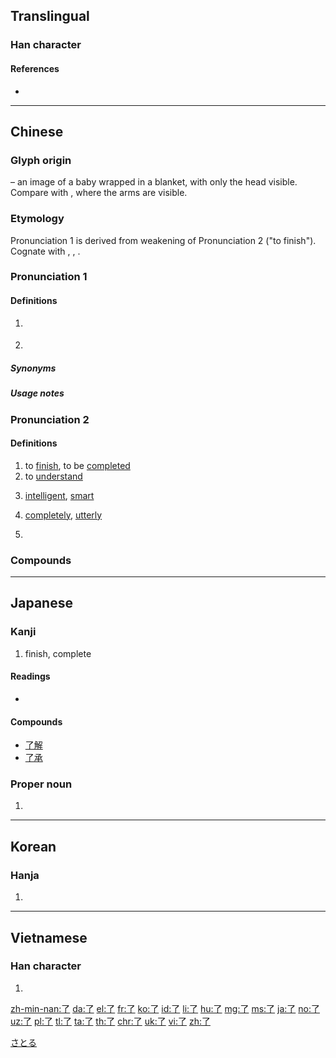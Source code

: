 {{also|瞭}}<!-- may be replaced by zh-forms -->
==Translingual==
{{stroke order|type=animate}}

===Han character===
{{Han char|rn=6|rad=亅|as=01|sn=2|four=17207|canj=NN}}

====References====
* {{Han ref|kx=0085.110|dkj=00226|dj=0173.200|hdz=10048.060|uh=4E86|ud=20102|bh=A446|bd=42054}}

----

==Chinese==
{{zh-forms}}

===Glyph origin===
{{liushu|p}} – an image of a baby wrapped in a blanket, with only the head visible. Compare with {{zh-l|*子}}, where the arms are visible.

===Etymology===
Pronunciation 1 is derived from weakening of Pronunciation 2 ("to finish"). Cognate with {{cog|th|แล้ว||to be finished; already; then, afterwards}}, {{cog|lo|ແລ້ວ||to finish; to be completed; ''perfective particle''}}, {{cog|vi|rồi||already}}.

===Pronunciation 1===
{{zh-pron
|m=le
|ma=Zh-le.ogg
|c=liu5
|h=pfs=lé
|mn=liáu
|w=5leq
|cat=part
}}

====Definitions====
{{zh-hanzi}}

# {{n-g|Used after a verb, indicate [[perfective aspect]] (action completion).}}
#: {{zh-x|我 吃 了 這 個 蘋果。|I '''ate''' the apple.}}
#: {{zh-x|他 在 ^北京 住 了 兩 年。|He live'''d''' in Beijing for two years.}}
# {{n-g|Used at the end of a sentence, indicate a change of state.}}
#: {{zh-x|他 是 大學生 了。|He '''has become''' student / He is a student '''now'''.}}

=====Synonyms=====
{{zh-dial}}

=====Usage notes=====
{{hide box|Usage notes|align=left|
* {{sense|perfective aspect particle}}
: Most of the time, 了 is translated by a [[past tense]]. But it can also indicate that one action is completed before another.
:: {{zh-x|你 吃 了 以後，告訴{su} 我。|Tell me when you are done eating.|in_notes=1}}

* {{sense|change of state particle}}
: When used as the ''change of state particle'', 了 can be translated by [[now]], [[already]] or not [[anymore]].
:: {{zh-x|我 會 說 中文 了。|I can speak Chinese '''now'''. (I couldn't before)|in_notes=1}}
:: {{zh-x|我 吃飯 了。|I've eaten ('''already''').|in_notes=1}}
:: {{zh-x|沒有 紙 了。|There's no paper '''anymore'''.|in_notes=1}}

: In a question, 了 is put before the particle {{zh-l|嗎}}.
}}

===Pronunciation 2===
{{zh-pron
|m=liǎo
|ma=zh-liǎo.ogg
|c=liu5
|h=pfs=liáu
|mn=liáu
|w=3liau
|mc=y
|oc=y
|cat=verb
}}

====Definitions====
{{zh-hanzi}}

# to [[finish]], to be [[complete]]d
# to [[understand]]
#: {{zh-x|'''瞭'''解|to [[understand]], to [[realize]]}}
# [[intelligent]], [[smart]]
# {{lb|zh|in negative sentences}} [[completely]], [[utterly]]
# {{n-g|Used with {{zh-l|不}} or {{zh-l|得|tr=de}} to express possibility.}}

===Compounds===
{{zh-der|一了|一了心願|一了百了|一了百當|一早起了|一目了然|一走了之|七了八當|上了歲數|下不了臺|不了|不了之局|不了了之|不了了當|不了情|不了漢|不了解|不在了|不好了|不得了|不是了處|不甚了了|了不得|了不成|了不起|了了|了事|了事環|了亮|了債|了兒|了劣|了卻|了如指掌|了局|了帳|了得|了得了|了悟|了手|了收|了斷|了案|了決|了清|了無|了無新意|了無牽掛|了無生機|了無生趣|了無罣礙|了然|了然不惑|了畢|了當|了當不得|了納|了結|了落|了解|了訖|了話|了語|了賬|了身達命|了願|了鳥|便了|倒了架|倒了架子|倒了柴|做得了|光了了|免不了|公了|冒了|出了月|千了百當|受不了|可了不得|吃不了|吃了秤砣|吃傷了|呆了一呆|壞了|壞了性命|大不了|好了歌|完了|封了火|對了檻兒|少不了|巧了|幹上了|幹了|幹得了|弄擰了|待不了|得了|忙了手腳|怎麼得了|慌了手腳|慌了神兒|打了偏手|打了半跪|把上了|把定了心|拉了|拿不了|掛了幌子|掰了|撂了|擰了|擺了一道|攤了事|攤了人命|敷衍了事|明了|有了|有了人家|未了|未了公案|未了因|未了情|末了|末末了|槓上了|橫了心|死不了|比不了|毛了|毛了手腳|決了|沒了|沒了主意|沒了指望|沒了期|沒了法|沒了當|沒了結處|沒了經緯|沒了落|沒完沒了|涼了|涼了半截|滴了天|漏了眼|無了無休|爛了嘴|爛了舌頭|狼來了|獃串了皮|玄了|白了了|百了千當|直截了當|直捷了當|直接了當|看上了|看中了|看出了神|看終了|瞎了眼|知了|短不了|矮了半截|破了臉|砸了|碰了|私了|秦吉了|算不了|算了|簡截了當|終了|結了|罷了|聰了|背了時|脆快了當|臉都綠了|臨了|自了|草草了事|落了|落了灶|訖了|認了|說溜了嘴|說白了|走了風聲|走了馬腳|足了十人|跑不了|跟了人|躲不了|迷了心竅|過了|過折了|道不了|還了得|酷斃了|鐵了心|關了釘兒|難住了|鬧擰了|麻了花兒}}

----

==Japanese==

===Kanji===
{{ja-kanji|grade=c|rs=亅01}}

# finish, complete

====Readings====
* {{ja-readings|goon=[[りょう]] (ryō)|kanon=[[りょう]] (ryō)|kun=[[おわる]] (owaru), [[ついに]] (tsuini)}}

====Compounds====
* [[了解]]
* [[了承]]

===Proper noun===
{{ja-pos|proper|さとる}}

# {{given name|male|lang=ja}}

[[Category:Japanese male given names|さとる]]

----

==Korean==

===Hanja===
{{ko-hanja|hangeul=[[료]]>[[요]]|rv=ryo>yo|mr=ryo>yo|y=lyo>yo}}

# {{defn|ko}}

----

==Vietnamese==

===Han character===
{{vi-hantu|[[liễu]]|rs=亅01}}

# {{defn|lang=vi|sort=亅01}}

[[zh-min-nan:了]]
[[da:了]]
[[el:了]]
[[fr:了]]
[[ko:了]]
[[id:了]]
[[li:了]]
[[hu:了]]
[[mg:了]]
[[ms:了]]
[[ja:了]]
[[no:了]]
[[uz:了]]
[[pl:了]]
[[tl:了]]
[[ta:了]]
[[th:了]]
[[chr:了]]
[[uk:了]]
[[vi:了]]
[[zh:了]]